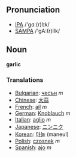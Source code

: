 ==Pronunciation==
*[[w:IPA|IPA]] /'gɑː(r)lɪk/
*[[w:SAMPA|SAMPA]] /'gA:(r)lIk/
==Noun==

'''garlic'''

===Translations===
*[[Bulgarian]]: [[чесън]] ''m''
*[[Chinese]]: [[大蒜]]
*[[French]]: [[ail]] ''m''
*[[German]]: [[Knoblauch]] ''m''
*[[Italian]]: [[aglio]] ''m''
*[[Japanese]]: [[ニンニク]]
*[[Korean]]: [[마늘]] (maneul)
*[[Polish]]: [[czosnek]] ''m''
*[[Spanish]]: [[ajo]] ''m''